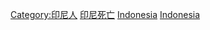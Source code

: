 
[[Category:印尼人|Category:印尼人]]
[[Category:印尼死亡|]]
[[Category:亞洲死者|Indonesia]]
[[Category:各國死者|Indonesia]]
